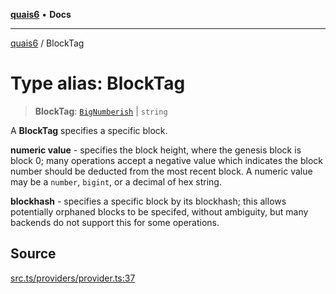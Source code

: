[**quais6**](../README.md) • **Docs**

***

[quais6](../globals.md) / BlockTag

# Type alias: BlockTag

> **BlockTag**: [`BigNumberish`](BigNumberish.md) \| `string`

A **BlockTag** specifies a specific block.

 **numeric value** - specifies the block height, where
 the genesis block is block 0; many operations accept a negative
 value which indicates the block number should be deducted from
 the most recent block. A numeric value may be a `number`, `bigint`,
 or a decimal of hex string.

 **blockhash** - specifies a specific block by its blockhash; this allows
 potentially orphaned blocks to be specifed, without ambiguity, but many
 backends do not support this for some operations.

## Source

[src.ts/providers/provider.ts:37](https://github.com/dominant-strategies/quais-6.js/blob/aca1855329c3946c627ab7f16ac5304cea7d20c5/src.ts/providers/provider.ts#L37)
